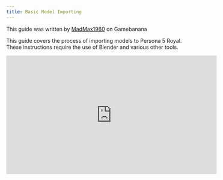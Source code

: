 ```yaml
---
title: Basic Model Importing
---
```


This guide was written by [MadMax1960](https://gamebanana.com/members/1707207) on Gamebanana

This guide covers the process of importing models to Persona 5 Royal. These instructions require the use of Blender and various other tools.

<iframe width="560" height="315" src="https://www.youtube.com/embed/6f8BiGTvCWY" title="YouTube video player" frameborder="0" allow="accelerometer; autoplay; clipboard-write; encrypted-media; gyroscope; picture-in-picture; web-share" allowfullscreen></iframe>